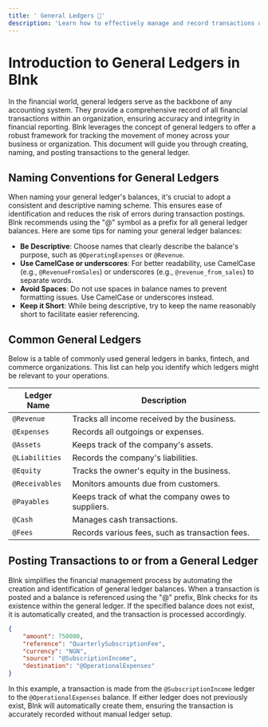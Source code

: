 ```yaml
---
title: ' General Ledgers 🚨'
description: 'Learn how to effectively manage and record transactions using general ledgers in Blnk.'
---
```


# Introduction to General Ledgers in Blnk

In the financial world, general ledgers serve as the backbone of any accounting system. They provide a comprehensive record of all financial transactions within an organization, ensuring accuracy and integrity in financial reporting. Blnk leverages the concept of general ledgers to offer a robust framework for tracking the movement of money across your business or organization. This document will guide you through creating, naming, and posting transactions to the general ledger.


## Naming Conventions for General Ledgers

When naming your general ledger's balances, it's crucial to adopt a consistent and descriptive naming scheme. This ensures ease of identification and reduces the risk of errors during transaction postings. Blnk recommends using the "@" symbol as a prefix for all general ledger balances. Here are some tips for naming your general ledger balances:

- **Be Descriptive**: Choose names that clearly describe the balance's purpose, such as `@OperatingExpenses` or `@Revenue`.
- **Use CamelCase or underscores**: For better readability, use CamelCase (e.g., `@RevenueFromSales`) or underscores (e.g., `@revenue_from_sales`) to separate words.
- **Avoid Spaces**: Do not use spaces in balance names to prevent formatting issues. Use CamelCase or underscores instead.
- **Keep it Short**: While being descriptive, try to keep the name reasonably short to facilitate easier referencing.

## Common General Ledgers
Below is a table of commonly used general ledgers in banks, fintech, and commerce organizations. This list can help you identify which ledgers might be relevant to your operations.

| Ledger Name        | Description                               |
|--------------------|-------------------------------------------|
| `@Revenue`         | Tracks all income received by the business. |
| `@Expenses`        | Records all outgoings or expenses.        |
| `@Assets`          | Keeps track of the company's assets.      |
| `@Liabilities`     | Records the company's liabilities.        |
| `@Equity`          | Tracks the owner's equity in the business.|
| `@Receivables`     | Monitors amounts due from customers.      |
| `@Payables`        | Keeps track of what the company owes to suppliers. |
| `@Cash`            | Manages cash transactions.                |
| `@Fees`            | Records various fees, such as transaction fees. |

## Posting Transactions to or from a General Ledger
Blnk simplifies the financial management process by automating the creation and identification of general ledger balances. When a transaction is posted and a balance is referenced using the "@" prefix, Blnk checks for its existence within the general ledger. If the specified balance does not exist, it is automatically created, and the transaction is processed accordingly.

```json
{
    "amount": 750000,
    "reference": "QuarterlySubscriptionFee",
    "currency": "NGN",
    "source": "@SubscriptionIncome",
    "destination": "@OperationalExpenses"
}
```
In this example, a transaction is made from the `@SubscriptionIncome` ledger to the `@OperationalExpenses` balance. If either ledger does not previously exist, Blnk will automatically create them, ensuring the transaction is accurately recorded without manual ledger setup.

